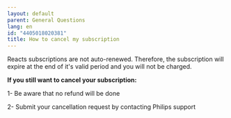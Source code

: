 ```yaml
---
layout: default
parent: General Questions
lang: en
id: "4405018020381"
title: How to cancel my subscription
---
```

Reacts subscriptions are not auto-renewed. Therefore, the subscription will expire at the end of it's valid period and you will not be charged.

**If you still want to cancel your subscription:**

1- Be aware that no refund will be done

2- Submit your cancellation request by contacting Philips support


